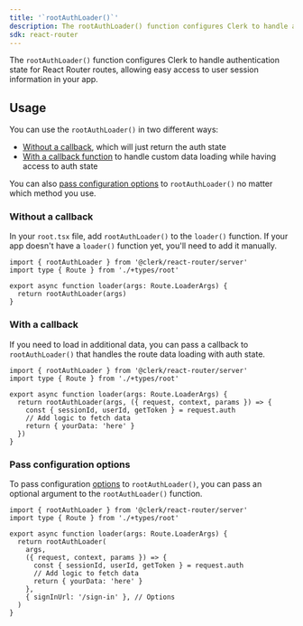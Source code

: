 ```yaml
---
title: '`rootAuthLoader()`'
description: The rootAuthLoader() function configures Clerk to handle authentication state for React Router routes.
sdk: react-router
---
```


The `rootAuthLoader()` function configures Clerk to handle authentication state for React Router routes, allowing easy access to user session information in your app.

## Usage

You can use the `rootAuthLoader()` in two different ways:

- [Without a callback](#without-a-callback), which will just return the auth state
- [With a callback function](#with-a-callback) to handle custom data loading while having access to auth state

You can also [pass configuration options](#pass-configuration-options) to `rootAuthLoader()` no matter which method you use.

### Without a callback

In your `root.tsx` file, add `rootAuthLoader()` to the `loader()` function. If your app doesn't have a `loader()` function yet, you'll need to add it manually.

```tsx {{ filename: 'app/root.tsx' }}
import { rootAuthLoader } from '@clerk/react-router/server'
import type { Route } from './+types/root'

export async function loader(args: Route.LoaderArgs) {
  return rootAuthLoader(args)
}
```

### With a callback

If you need to load in additional data, you can pass a callback to `rootAuthLoader()` that handles the route data loading with auth state.

```tsx {{ filename: 'app/root.tsx' }}
import { rootAuthLoader } from '@clerk/react-router/server'
import type { Route } from './+types/root'

export async function loader(args: Route.LoaderArgs) {
  return rootAuthLoader(args, ({ request, context, params }) => {
    const { sessionId, userId, getToken } = request.auth
    // Add logic to fetch data
    return { yourData: 'here' }
  })
}
```

### Pass configuration options

To pass configuration [options](#root-auth-loader-options) to `rootAuthLoader()`, you can pass an optional argument to the `rootAuthLoader()` function.

```tsx {{ filename: 'app/root.tsx' }}
import { rootAuthLoader } from '@clerk/react-router/server'
import type { Route } from './+types/root'

export async function loader(args: Route.LoaderArgs) {
  return rootAuthLoader(
    args,
    ({ request, context, params }) => {
      const { sessionId, userId, getToken } = request.auth
      // Add logic to fetch data
      return { yourData: 'here' }
    },
    { signInUrl: '/sign-in' }, // Options
  )
}
```
